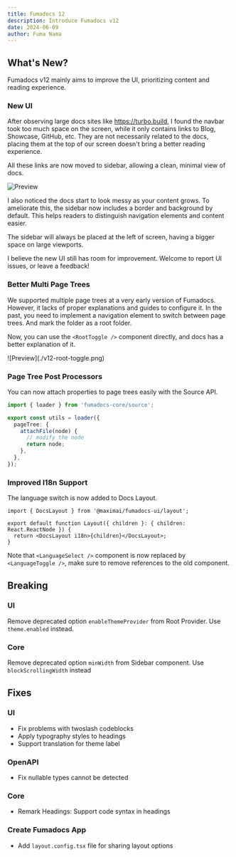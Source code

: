 ```yaml
---
title: Fumadocs 12
description: Introduce Fumadocs v12
date: 2024-06-09
author: Fuma Nama
---
```


## What's New?

Fumadocs v12 mainly aims to improve the UI, prioritizing content and reading experience.

### New UI

After observing large docs sites like https://turbo.build, I found the navbar took too much space on the screen, while it only contains links to Blog, Showcase, GitHub, etc.
They are not necessarily related to the docs, placing them at the top of our screen doesn't bring a better reading experience.

All these links are now moved to sidebar, allowing a clean, minimal view of docs.

![Preview](./v12.png)

I also noticed the docs start to look messy as your content grows. To ameliorate this, the sidebar now includes a border and background by default.
This helps readers to distinguish navigation elements and content easier.

The sidebar will always be placed at the left of screen, having a bigger space on large viewports.

I believe the new UI still has room for improvement. Welcome to report UI issues, or leave a feedback!

### Better Multi Page Trees

We supported multiple page trees at a very early version of Fumadocs. However, it lacks of proper explanations and guides to configure it.
In the past, you need to implement a navigation element to switch between page trees. And mark the folder as a root folder.

Now, you can use the `<RootToggle />` component directly, and docs has a better explanation of it.

<div className="flex flex-row justify-center mx-auto max-w-[300px]">
  ![Preview](./v12-root-toggle.png)
</div>

### Page Tree Post Processors

You can now attach properties to page trees easily with the Source API.

```ts
import { loader } from 'fumadocs-core/source';

export const utils = loader({
  pageTree: {
    attachFile(node) {
      // modify the node
      return node;
    },
  },
});
```

### Improved I18n Support

The language switch is now added to Docs Layout.

```tsx
import { DocsLayout } from '@maximai/fumadocs-ui/layout';

export default function Layout({ children }: { children: React.ReactNode }) {
  return <DocsLayout i18n>{children}</DocsLayout>;
}
```

Note that `<LanguageSelect />` component is now replaced by `<LanguageToggle />`, make sure to remove references to the old component.

## Breaking

### UI

Remove deprecated option `enableThemeProvider` from Root Provider. Use `theme.enabled` instead.

### Core

Remove deprecated option `minWidth` from Sidebar component. Use `blockScrollingWidth` instead

## Fixes

### UI

- Fix problems with twoslash codeblocks
- Apply typography styles to headings
- Support translation for theme label

### OpenAPI

- Fix nullable types cannot be detected

### Core

- Remark Headings: Support code syntax in headings

### Create Fumadocs App

- Add `layout.config.tsx` file for sharing layout options
